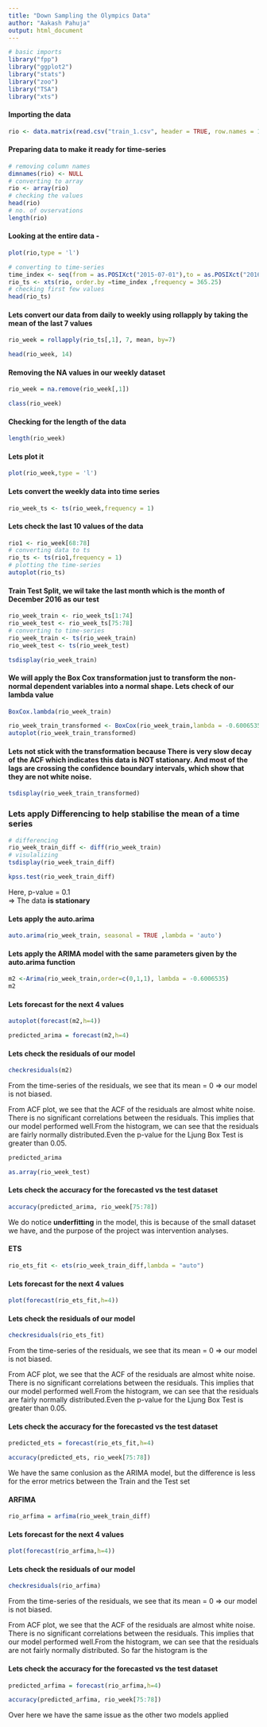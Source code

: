 ---
title: "Down Sampling the Olympics Data"
author: "Aakash Pahuja"
output: html_document
---

```{r}
# basic imports
library("fpp")
library("ggplot2")
library("stats")
library("zoo")
library("TSA")
library("xts")
```

#### Importing the data

```{r}
rio <- data.matrix(read.csv("train_1.csv", header = TRUE, row.names = 1,sep = ",",nrows = 1,skip = 12186))
```

#### Preparing data to make it ready for time-series

```{r}
# removing column names
dimnames(rio) <- NULL
# converting to array
rio <- array(rio)
# checking the values
head(rio)
# no. of ovservations
length(rio)
```

#### Looking at the entire data - 

```{r}
plot(rio,type = 'l')
```

```{r}
# converting to time-series
time_index <- seq(from = as.POSIXct("2015-07-01"),to = as.POSIXct("2016-12-31"), by = "day")
rio_ts <- xts(rio, order.by =time_index ,frequency = 365.25)
# checking first few values
head(rio_ts)
```

#### Lets convert our data from daily to weekly using rollapply by taking the mean of the last 7 values

```{r}
rio_week = rollapply(rio_ts[,1], 7, mean, by=7)
```

```{r}
head(rio_week, 14)
```

#### Removing the NA values in our weekly dataset

```{r}
rio_week = na.remove(rio_week[,1])
```

```{r}
class(rio_week)
```

#### Checking for the length of the data

```{r}
length(rio_week)
```

#### Lets plot it

```{r}
plot(rio_week,type = 'l')
```

#### Lets convert the weekly data into time series

```{r}
rio_week_ts <- ts(rio_week,frequency = 1)
```

#### Lets check the last 10 values of the data

```{r}
rio1 <- rio_week[68:78]
# converting data to ts
rio_ts <- ts(rio1,frequency = 1)
# plotting the time-series
autoplot(rio_ts)
```

#### Train Test Split, we wil take the last month which is the month of December 2016 as our test

```{r}
rio_week_train <- rio_week_ts[1:74]
rio_week_test <- rio_week_ts[75:78]
# converting to time-series
rio_week_train <- ts(rio_week_train)
rio_week_test <- ts(rio_week_test)
```

```{r}
tsdisplay(rio_week_train)
```

#### We will apply the Box Cox transformation just to transform the non-normal dependent variables into a normal shape.  Lets check of our lambda value

```{r}
BoxCox.lambda(rio_week_train)
```

```{r}
rio_week_train_transformed <- BoxCox(rio_week_train,lambda = -0.6006535)
autoplot(rio_week_train_transformed)
```

#### Lets not stick with the transformation because There is very slow decay of the ACF which indicates this data is **NOT stationary**. And most of the lags are crossing the confidence boundary intervals, which show that they are not white noise.

```{r}
tsdisplay(rio_week_train_transformed)
```

### Lets apply Differencing to help stabilise the mean of a time series

```{r}
# differencing
rio_week_train_diff <- diff(rio_week_train)
# visulalizing
tsdisplay(rio_week_train_diff)
```

```{r}
kpss.test(rio_week_train_diff)
```
Here, p-value = 0.1  
=> The data **is stationary**

#### Lets apply the auto.arima

```{r}
auto.arima(rio_week_train, seasonal = TRUE ,lambda = 'auto')
```

#### Lets apply the ARIMA model with the same parameters given by the auto.arima function

```{r}
m2 <-Arima(rio_week_train,order=c(0,1,1), lambda = -0.6006535)
m2
```

#### Lets forecast for the next 4 values 

```{r}
autoplot(forecast(m2,h=4))
```

```{r}
predicted_arima = forecast(m2,h=4)
```

#### Lets check the residuals of our model

```{r}
checkresiduals(m2)
```

From the time-series of the residuals, we see that its mean = 0 => our model is not biased.

From ACF plot, we see that the ACF of the residuals are almost white noise. There is no significant correlations between the residuals. This implies that our model performed well.From the histogram, we can see that the residuals are fairly normally distributed.Even the p-value for the Ljung Box Test is greater than 0.05.


```{r}
predicted_arima
```

```{r}
as.array(rio_week_test)
```

#### Lets check the accuracy for the forecasted vs the test dataset

```{r}
accuracy(predicted_arima, rio_week[75:78])
```

We do notice **underfitting** in the model, this is because of the small dataset we have, and the purpose of the project was intervention analyses. 

#### ETS

```{r}
rio_ets_fit <- ets(rio_week_train_diff,lambda = "auto")
```

#### Lets forecast for the next 4 values 

```{r}
plot(forecast(rio_ets_fit,h=4))
```

#### Lets check the residuals of our model

```{r}
checkresiduals(rio_ets_fit)
```

From the time-series of the residuals, we see that its mean = 0 => our model is not biased.

From ACF plot, we see that the ACF of the residuals are almost white noise. There is no significant correlations between the residuals. This implies that our model performed well.From the histogram, we can see that the residuals are fairly normally distributed.Even the p-value for the Ljung Box Test is greater than 0.05.

#### Lets check the accuracy for the forecasted vs the test dataset

```{r}
predicted_ets = forecast(rio_ets_fit,h=4)
```

```{r}
accuracy(predicted_ets, rio_week[75:78])
```

We have the same conlusion as the ARIMA model, but the difference is less for the error metrics between the Train and the Test set

#### ARFIMA 

```{r}
rio_arfima = arfima(rio_week_train_diff)
```

#### Lets forecast for the next 4 values 

```{r}
plot(forecast(rio_arfima,h=4))
```

#### Lets check the residuals of our model

```{r}
checkresiduals(rio_arfima)
```

From the time-series of the residuals, we see that its mean = 0 => our model is not biased.

From ACF plot, we see that the ACF of the residuals are almost white noise. There is no significant correlations between the residuals. This implies that our model performed well.From the histogram, we can see that the residuals are not fairly normally distributed. So far the histogram is the 

#### Lets check the accuracy for the forecasted vs the test dataset

```{r}
predicted_arfima = forecast(rio_arfima,h=4)
```

```{r}
accuracy(predicted_arfima, rio_week[75:78])
```

Over here we have the same issue as the other two models applied